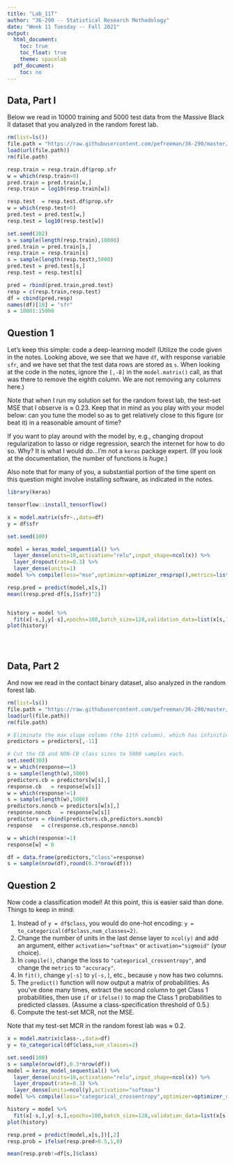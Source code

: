 ```yaml
---
title: "Lab_11T"
author: "36-290 -- Statistical Research Methodology"
date: "Week 11 Tuesday -- Fall 2021"
output: 
  html_document:
    toc: true
    toc_float: true
    theme: spacelab
  pdf_document:
    toc: no
---
```


## Data, Part I

Below we read in 10000 training and 5000 test data from the Massive Black II dataset that you analyzed in the random forest lab. 
```r
rm(list=ls())
file.path = "https://raw.githubusercontent.com/pefreeman/36-290/master/EXAMPLE_DATASETS/DM_GALAXY/Massive_Black_II.Rdata"
load(url(file.path))
rm(file.path)

resp.train = resp.train.df$prop.sfr
w = which(resp.train>0)
pred.train = pred.train[w,]
resp.train = log10(resp.train[w])

resp.test  = resp.test.df$prop.sfr
w = which(resp.test>0)
pred.test = pred.test[w,]
resp.test = log10(resp.test[w])

set.seed(202)
s = sample(length(resp.train),10000)
pred.train = pred.train[s,]
resp.train = resp.train[s]
s = sample(length(resp.test),5000)
pred.test = pred.test[s,]
resp.test = resp.test[s]

pred = rbind(pred.train,pred.test)
resp = c(resp.train,resp.test)
df = cbind(pred,resp)
names(df)[10] = "sfr"
s = 10001:15000
```

## Question 1

Let's keep this simple: code a deep-learning model! (Utilize the code given in the notes. Looking above, we see that we have `df`, with response variable `sfr`, and we have set that the test data rows are stored as `s`. When looking at the code in the notes, ignore the `[,-8]` in the `model.matrix()` call, as that was there to remove the eighth column. We are not removing any columns here.) 

Note that when I run my solution set for the random forest lab, the test-set MSE that I observe is $\approx$ 0.23. Keep that in mind as you play with your model below: can you tune the model so as to get relatively close to this figure (or beat it) in a reasonable amount of time?

If you want to play around with the model by, e.g., changing dropout regularization to lasso or ridge regression, search the internet for how to do so. Why? It is what I would do...I'm not a `keras` package expert. (If you look at the documentation, the number of functions is *huge*.)

Also note that for many of you, a substantial portion of the time spent on this question might involve installing software, as indicated in the notes.


```r
library(keras)

tensorflow::install_tensorflow()

x = model.matrix(sfr~.,data=df)
y = df$sfr

set.seed(100)

model = keras_model_sequential() %>%
  layer_dense(units=10,activation="relu",input_shape=ncol(x)) %>%
  layer_dropout(rate=0.3) %>%
  layer_dense(units=1)
model %>% compile(loss="mse",optimizer=optimizer_rmsprop(),metrics=list("mean_squared_error"))

resp.pred = predict(model,x[s,])
mean((resp.pred-df[s,]$sfr)^2)


history = model %>%
  fit(x[-s,],y[-s],epochs=100,batch_size=128,validation_data=list(x[s,],y[s]),verbose=0)
plot(history)


```
```



```

## Data, Part 2

And now we read in the contact binary dataset, also analyzed in the random forest lab.
```r
rm(list=ls())
file.path = "https://raw.githubusercontent.com/pefreeman/36-290/master/EXAMPLE_DATASETS/TD_CLASS/css_data.Rdata"
load(url(file.path))
rm(file.path)

# Eliminate the max.slope column (the 11th column), which has infinities.
predictors = predictors[,-11]

# Cut the CB and NON-CB class sizes to 5000 samples each.
set.seed(303)
w = which(response==1)
s = sample(length(w),5000)
predictors.cb = predictors[w[s],]
response.cb   = response[w[s]]
w = which(response!=1)
s = sample(length(w),5000)
predictors.noncb = predictors[w[s],]
response.noncb   = response[w[s]]
predictors = rbind(predictors.cb,predictors.noncb)
response   = c(response.cb,response.noncb)

w = which(response!=1)
response[w] = 0

df = data.frame(predictors,"class"=response)
s = sample(nrow(df),round(0.3*nrow(df)))
```

## Question 2

Now code a classification model! At this point, this is easier said than done. Things to keep in mind:

1. Instead of `y = df$class`, you would do one-hot encoding: `y = to_categorical(df$class,num_classes=2)`.
2. Change the number of units in the last dense layer to `ncol(y)` and add an argument, either `activation="softmax"` or `activation="sigmoid"` (your choice).
3. In `compile()`, change the loss to `"categorical_crossentropy"`, and change the `metrics` to `"accuracy"`.
4. In `fit()`, change `y[-s]` to `y[-s,]`, etc., because `y` now has two columns.
5. The `predict()` function will now output a matrix of probabilities. As you've done many times, extract the second column to get Class 1 probabilities, then use `if` or `ifelse()` to map the Class 1 probabilities to predicted classes. (Assume a class-specification threshold of 0.5.)
6. Compute the test-set MCR, not the MSE.

Note that my test-set MCR in the random forest lab was $\approx$ 0.2.

```r

x = model.matrix(class~.,data=df)
y = to_categorical(df$class,num_classes=2)

set.seed(100)
s = sample(nrow(df),0.3*nrow(df))
model = keras_model_sequential() %>%
  layer_dense(units=10,activation="relu",input_shape=ncol(x)) %>%
  layer_dropout(rate=0.3) %>%
  layer_dense(units=ncol(y),activation="softmax")
model %>% compile(loss="categorical_crossentropy",optimizer=optimizer_rmsprop(),metrics=list("accuracy"))

history = model %>%
  fit(x[-s,],y[-s,],epochs=100,batch_size=128,validation_data=list(x[s,],y[s,]),verbose=0)
plot(history)

resp.pred = predict(model,x[s,])[,2]
resp.prob = ifelse(resp.pred>0.5,1,0)

mean(resp.prob!=df[s,]$class)


```
